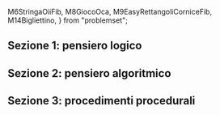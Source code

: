   M6StringaOiiFib,
  M8GiocoOca,
  M9EasyRettangoliCorniceFib,
  M14Bigliettino,
} from "problemset";

<Contest>

## Sezione 1: pensiero logico

<Section>
  <Problem points={[5, 1, 0]} statement={M14Bigliettino} />
  <Problem points={[5, 1, 0]} statement={M8GiocoOca} />
  <Problem points={[5, 1, 0]} statement={M9EasyRettangoliCorniceFib} />
  <Problem points={[5, 1, 0]} statement={M6StringaOiiFib} />
</Section>

## Sezione 2: pensiero algoritmico

<Section>
  <Problem points={[5, 0, 0]} statement={A5CancellaPermutazioneFib} />
</Section>

## Sezione 3: procedimenti procedurali

<Section>
  <Problem points={[5, 1, 0]} statement={P10RiordinaIstruzioni} />
  <Problem points={[5, 1, 0]} statement={P11OggettiIfelse} />
  <Problem points={[5, 1, 0]} statement={P9MangiaCarota} />
</Section>

</Contest>

